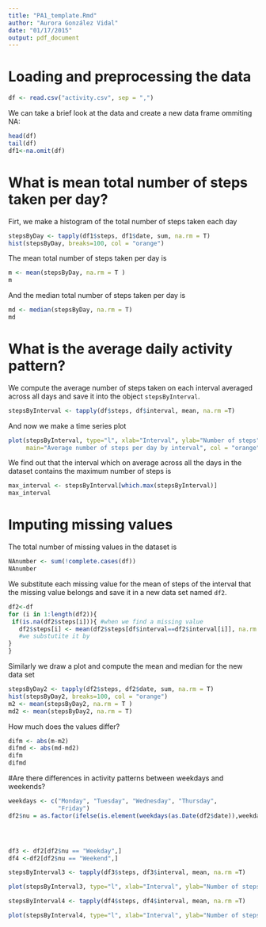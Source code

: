 ```yaml
---
title: "PA1_template.Rmd"
author: "Aurora González Vidal"
date: "01/17/2015"
output: pdf_document
---
```

# Loading and preprocessing the data

```r
df <- read.csv("activity.csv", sep = ",")
```
We can take a brief look at the data and create a new data frame ommiting NA:
```r
head(df)
tail(df)
df1<-na.omit(df)
```

# What is mean total number of steps taken per day?
Firt, we make a histogram of the total number of steps taken each day

```r
stepsByDay <- tapply(df1$steps, df1$date, sum, na.rm = T)
hist(stepsByDay, breaks=100, col = "orange")
```



The mean total number of steps taken per day is
```r
m <- mean(stepsByDay, na.rm = T )
m
```
And the median total number of steps taken per day is
```r
md <- median(stepsByDay, na.rm = T)
md
```


# What is the average daily activity pattern?
 
We compute the average number of steps taken on each interval averaged across all days and save it into the object `stepsByInterval`.

```r
stepsByInterval <- tapply(df$steps, df$interval, mean, na.rm =T)
```
And now we make a time series plot
```r
plot(stepsByInterval, type="l", xlab="Interval", ylab="Number of steps",
     main="Average number of steps per day by interval", col = "orange", lwd = 3)
```

We find out that the interval which 
on average across all the days in the dataset contains the maximum number of steps is
```r
max_interval <- stepsByInterval[which.max(stepsByInterval)]
max_interval
```

# Imputing missing values
The total number of missing values in the dataset is

```r
NAnumber <- sum(!complete.cases(df))
NAnumber
```
We substitute each missing value for the mean of steps of the interval that the missing value belongs and save it in a new data set named `df2`.
```r
df2<-df
for (i in 1:length(df2)){
 if(is.na(df2$steps[i])){ #when we find a missing value
   df2$steps[i] <- mean(df2$steps[df$interval==df2$interval[i]], na.rm = T)
   #we substutite it by 
} 
}

```
Similarly we draw a plot and compute the mean and median for the new data set

```r
stepsByDay2 <- tapply(df2$steps, df2$date, sum, na.rm = T)
hist(stepsByDay2, breaks=100, col = "orange")
m2 <- mean(stepsByDay2, na.rm = T )
md2 <- mean(stepsByDay2, na.rm = T)
```
How much does the values differ?
```r
difm <- abs(m-m2)
difmd <- abs(md-md2)
difm
difmd
```

#Are there differences in activity patterns between weekdays and weekends?

```r

weekdays <- c("Monday", "Tuesday", "Wednesday", "Thursday", 
              "Friday")
df2$nu = as.factor(ifelse(is.element(weekdays(as.Date(df2$date)),weekdays), "Weekday", "Weekend"))




df3 <- df2[df2$nu == "Weekday",]
df4 <-df2[df2$nu == "Weekend",]

stepsByInterval3 <- tapply(df3$steps, df3$interval, mean, na.rm =T)

plot(stepsByInterval3, type="l", xlab="Interval", ylab="Number of steps",main="Average number of steps per dayy by interval")

stepsByInterval4 <- tapply(df4$steps, df4$interval, mean, na.rm =T)

plot(stepsByInterval4, type="l", xlab="Interval", ylab="Number of steps",main="Average number of steps per dayy by interval")

```

